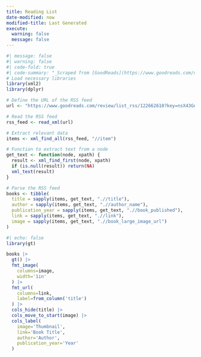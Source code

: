```yaml
---
title: Reading List
date-modified: now
modified-title: Last Generated
execute: 
  warning: false
  message: false
---
```



```r
#| message: false
#| warning: false
#| code-fold: true
#| code-summary: "_Scraped from [GoodReads](https://www.goodreads.com/user/show/122662610-michael). Click to expand code._"
# Load necessary libraries
library(xml2)
library(dplyr)

# Define the URL of the RSS feed
url <- "https://www.goodreads.com/review/list_rss/122662610?key=nsX43GnJ3fLp_yMJWXqdXk_FgbeJQw3eER6uwLRFluIEgixA&shelf=read"

# Read the RSS feed
rss_feed <- read_xml(url)

# Extract relevant data
items <- xml_find_all(rss_feed, "//item")

# Function to extract text from a node
get_text <- function(node, xpath) {
  result <- xml_find_first(node, xpath)
  if (is.null(result)) return(NA)
  xml_text(result)
}

# Parse the RSS feed
books <- tibble(
  title = sapply(items, get_text, ".//title"),
  author = sapply(items, get_text, ".//author_name"),
  publication_year = sapply(items, get_text, ".//book_published"),
  link = sapply(items, get_text, ".//link"),
  image = sapply(items, get_text, ".//book_large_image_url")
)
```


```r
#| echo: false
library(gt)

books |>
  gt() |>
  fmt_image(
    columns=image,
    width='1in'
  ) |>
  fmt_url(
    columns=link,
    label=from_column('title')
  ) |>
  cols_hide(title) |>
  cols_move_to_start(image) |>
  cols_label(
    image='Thumbnail',
    link='Book Title',
    author='Author',
    publication_year='Year'
  )
```


